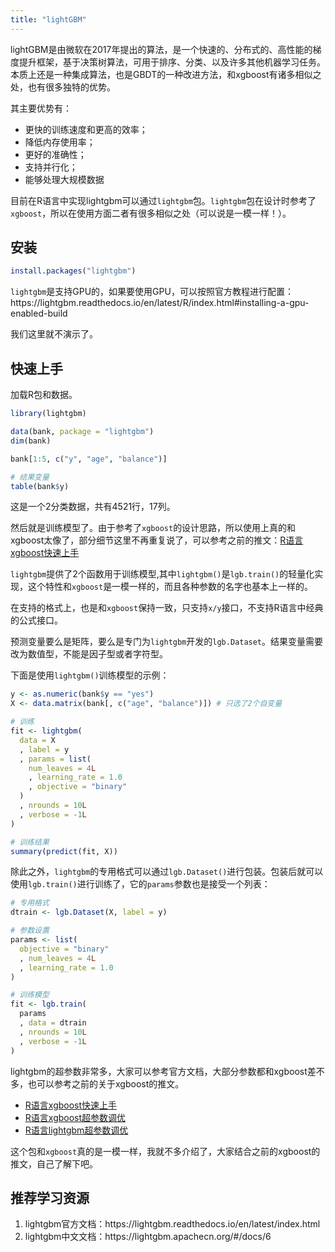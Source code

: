 ```yaml
---
title: "lightGBM"
---
```


lightGBM是由微软在2017年提出的算法，是一个快速的、分布式的、高性能的梯度提升框架，基于决策树算法，可用于排序、分类、以及许多其他机器学习任务。本质上还是一种集成算法，也是GBDT的一种改进方法，和xgboost有诸多相似之处，也有很多独特的优势。

其主要优势有：

- 更快的训练速度和更高的效率；
- 降低内存使用率；
- 更好的准确性；
- 支持并行化；
- 能够处理大规模数据

目前在R语言中实现lightgbm可以通过`lightgbm`包。`lightgbm`包在设计时参考了`xgboost`，所以在使用方面二者有很多相似之处（可以说是一模一样！）。

## 安装

```r
install.packages("lightgbm")
```

`lightgbm`是支持GPU的，如果要使用GPU，可以按照官方教程进行配置：https://lightgbm.readthedocs.io/en/latest/R/index.html#installing-a-gpu-enabled-build

我们这里就不演示了。

## 快速上手

加载R包和数据。

```r
library(lightgbm)

data(bank, package = "lightgbm")
dim(bank)

bank[1:5, c("y", "age", "balance")]

# 结果变量
table(bank$y)
```

这是一个2分类数据，共有4521行，17列。

然后就是训练模型了。由于参考了`xgboost`的设计思路，所以使用上真的和xgboost太像了，部分细节这里不再重复说了，可以参考之前的推文：[R语言xgboost快速上手](https://mp.weixin.qq.com/s/f7J1To_Cj3u5D3dM-F6YTg)

`lightgbm`提供了2个函数用于训练模型,其中`lightgbm()`是`lgb.train()`的轻量化实现，这个特性和`xgboost`是一模一样的，而且各种参数的名字也基本上一样的。

在支持的格式上，也是和`xgboost`保持一致，只支持`x/y`接口，不支持R语言中经典的公式接口。

预测变量要么是矩阵，要么是专门为`lightgbm`开发的`lgb.Dataset`。结果变量需要改为数值型，不能是因子型或者字符型。

下面是使用`lightgbm()`训练模型的示例：

```r
y <- as.numeric(bank$y == "yes")
X <- data.matrix(bank[, c("age", "balance")]) # 只选了2个自变量

# 训练
fit <- lightgbm(
  data = X
  , label = y
  , params = list(
    num_leaves = 4L
    , learning_rate = 1.0
    , objective = "binary"
  )
  , nrounds = 10L
  , verbose = -1L
)

# 训练结果
summary(predict(fit, X))
```

除此之外，`lightgbm`的专用格式可以通过`lgb.Dataset()`进行包装。包装后就可以使用`lgb.train()`进行训练了，它的`params`参数也是接受一个列表：

```r
# 专用格式
dtrain <- lgb.Dataset(X, label = y)

# 参数设置
params <- list(
  objective = "binary"
  , num_leaves = 4L
  , learning_rate = 1.0
)

# 训练模型
fit <- lgb.train(
  params
  , data = dtrain
  , nrounds = 10L
  , verbose = -1L
)
```

lightgbm的超参数非常多，大家可以参考官方文档，大部分参数都和xgboost差不多，也可以参考之前的关于xgboost的推文。

- [R语言xgboost快速上手](https://mp.weixin.qq.com/s/f7J1To_Cj3u5D3dM-F6YTg)
- [R语言xgboost超参数调优](https://mp.weixin.qq.com/s/dBXgGGsEsGhKmfFIITlTSw)
- [R语言lightgbm超参数调优](https://mp.weixin.qq.com/s/jICU30gQlWFbtXR7tHjClA)

这个包和`xgboost`真的是一模一样，我就不多介绍了，大家结合之前的xgboost的推文，自己了解下吧。

## 推荐学习资源

1. lightgbm官方文档：https://lightgbm.readthedocs.io/en/latest/index.html
2. lightgbm中文文档：https://lightgbm.apachecn.org/#/docs/6


